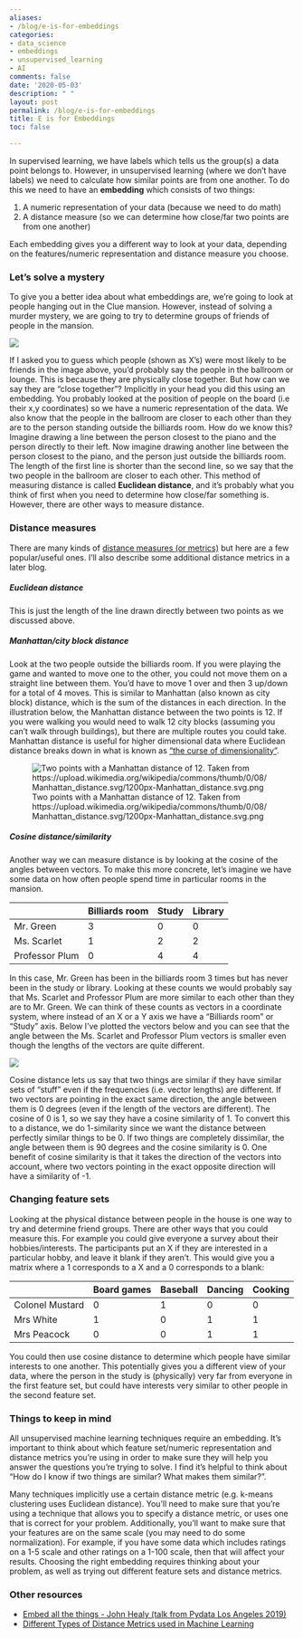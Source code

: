 ```yaml
---
aliases:
- /blog/e-is-for-embeddings
categories:
- data_science
- embeddings
- unsupervised_learning
- AI
comments: false
date: '2020-05-03'
description: " "
layout: post
permalink: /blog/e-is-for-embeddings
title: E is for Embeddings
toc: false

---
```


In supervised learning, we have labels which tells us the group(s) a data point belongs to. However, in unsupervised learning (where we don’t have labels) we need to calculate how similar points are from one another. To do this we need to have an __embedding__ which consists of two things:

1. A numeric representation of your data (because we need to do math)
2. A distance measure (so we can determine how close/far two points are from one another)

Each embedding gives you a different way to look at your data, depending on the features/numeric representation and distance measure you choose.

### Let’s solve a mystery

To give you a better idea about what embeddings are, we’re going to look at people hanging out in the Clue mansion. However, instead of solving a murder mystery, we are going to try to determine groups of friends of people in the mansion.

![](clue_board_with_people.png)

If I asked you to guess which people (shown as X’s) were most likely to be friends in the image above, you’d probably say the people in the ballroom or lounge. This is because they are physically close together. But how can we say they are “close together”? Implicitly in your head you did this using an embedding. You probably looked at the position of people on the board (i.e their x,y coordinates) so we have a numeric representation of the data. We also know that the people in the ballroom are closer to each other than they are to the person standing outside the billiards room. How do we know this? Imagine drawing a line between the person closest to the piano and the person directly to their left. Now imagine drawing another line between the person closest to the piano, and the person just outside the billiards room. The length of the first line is shorter than the second line, so we say that the two people in the ballroom are closer to each other. This method of measuring distance is called __Euclidean distance__, and it’s probably what you think of first when you need to determine how close/far something is. However, there are other ways to measure distance.

### Distance measures

There are many kinds of [distance measures (or metrics)](https://docs.scipy.org/doc/scipy/reference/spatial.distance.html) but here are a few popular/useful ones. I’ll also describe some additional distance metrics in a later blog.

##### Euclidean distance
This is just the length of the line drawn directly between two points as we discussed above.

##### Manhattan/city block distance
Look at the two people outside the billiards room. If you were playing the game and wanted to move one to the other, you could not move them on a straight line between them. You’d have to move 1 over and then 3 up/down for a total of 4 moves. This is similar to Manhattan (also known as city block) distance, which is the sum of the distances in each direction. In the illustration below, the Manhattan distance between the two points is 12. If you were walking you would need to walk 12 city blocks (assuming you can’t walk through buildings), but there are multiple routes you could take. Manhattan distance is useful for higher dimensional data where Euclidean distance breaks down in what is known as [“the curse of dimensionality"](https://towardsdatascience.com/the-curse-of-dimensionality-50dc6e49aa1e).

![Two points with a Manhattan distance of 12. Taken from https://upload.wikimedia.org/wikipedia/commons/thumb/0/08/Manhattan_distance.svg/1200px-Manhattan_distance.svg.png](Manhattan_distance_bgiu.png )

##### Cosine distance/similarity

Another way we can measure distance is by looking at the cosine of the angles between vectors. To make this more concrete, let’s imagine we have some data on how often people spend time in particular rooms in the mansion. 

|   | Billiards room  | Study   | Library   |
|---|---|---|---|
| Mr. Green  | 3  | 0  | 0  |
| Ms. Scarlet | 1  | 2  | 2  |
| Professor Plum  | 0  | 4  | 4 |


In this case, Mr. Green has been in the billiards room 3 times but has never been in the study or library. Looking at these counts we would probably say that Ms. Scarlet and Professor Plum are more similar to each other than they are to Mr. Green. We can think of these counts as vectors in a coordinate system, where instead of an X or a Y axis we have a “Billiards room” or “Study” axis. Below I’ve plotted the vectors below and you can see that the angle between the Ms. Scarlet and Professor Plum vectors is smaller even though the lengths of the vectors are quite different. 

![](cosine_example.png)

Cosine distance lets us say that two things are similar if they have similar sets of “stuff” even if the frequencies (i.e. vector lengths) are different. If two vectors are pointing in the exact same direction, the angle between them is 0 degrees (even if the length of the vectors are different). The cosine of 0 is 1, so we say they have a cosine similarity of 1. To convert this to a distance, we do 1-similarity since we want the distance between perfectly similar things to be 0. If two things are completely dissimilar, the angle between them is 90 degrees and the cosine similarity is 0. One benefit of cosine similarity is that it takes the direction of the vectors into account, where two vectors pointing in the exact opposite direction will have a similarity of -1.

### Changing feature sets

Looking at the physical distance between people in the house is one way to try and determine friend groups. There are other ways that you could measure this. For example you could give everyone a survey about their hobbies/interests. The participants put an X if they are interested in a particular hobby, and leave it blank if they aren’t. This would give you a matrix where a 1 corresponds to a X and a 0 corresponds to a blank:

|   |  Board games | Baseball | Dancing | Cooking  |
|---|--------------|----------|---------|----------|
| Colonel Mustard  | 0  | 1  | 0 | 0  |
| Mrs White  | 1  | 0  | 1  | 1   |
| Mrs Peacock  | 0   | 0  | 1   | 1  |

You could then use cosine distance to determine which people have similar interests to one another. This potentially gives you a different view of your data, where the person in the study is (physically) very far from everyone in the first feature set, but could have interests very similar to other people in the second feature set. 

### Things to keep in mind

All unsupervised machine learning techniques require an embedding. It’s important to think about which feature set/numeric representation and distance metrics you’re using in order to make sure they will help you answer the questions you’re trying to solve. I find it’s helpful to think about “How do I know if two things are similar? What makes them similar?”. 

Many techniques implicitly use a certain distance metric (e.g. k-means clustering uses Euclidean distance). You’ll need to make sure that you’re using a technique that allows you to specify a distance metric, or uses one that is correct for your problem. Additionally, you’ll want to make sure that your features are on the same scale (you may need to do some normalization). For example, if you have some data which includes ratings on a 1-5 scale and other ratings on a 1-100 scale, then that will affect your results. Choosing the right embedding requires thinking about your problem, as well as trying out different feature sets and distance metrics.

### Other resources

* [Embed all the things - John Healy (talk from Pydata Los Angeles 2019)](https://www.youtube.com/watch?v=OtVR_ZnXLu4&list=PLGVZCDnMOq0pHVE3SB0ecki__VMncQPKo&index=41&t=0s)
* [Different Types of Distance Metrics used in Machine Learning](https://medium.com/@kunal_gohrani/different-types-of-distance-metrics-used-in-machine-learning-e9928c5e26c7)
